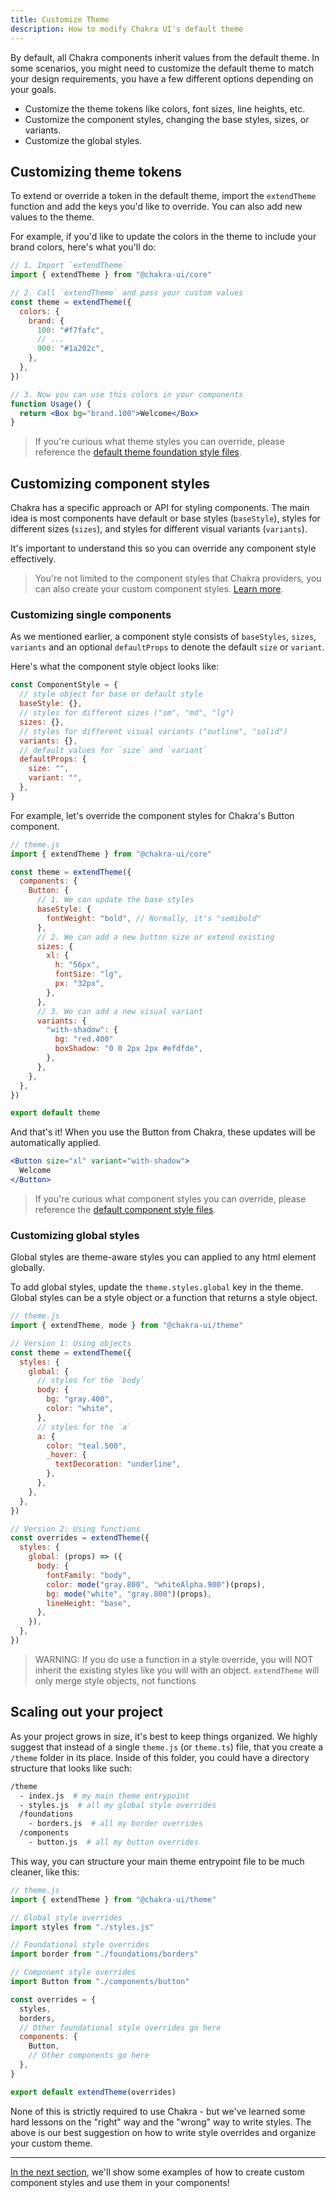 ```yaml
---
title: Customize Theme
description: How to modify Chakra UI's default theme
---
```


By default, all Chakra components inherit values from the default theme. In some
scenarios, you might need to customize the default theme to match your design
requirements, you have a few different options depending on your goals.

- Customize the theme tokens like colors, font sizes, line heights, etc.
- Customize the component styles, changing the base styles, sizes, or variants.
- Customize the global styles.

## Customizing theme tokens

To extend or override a token in the default theme, import the `extendTheme`
function and add the keys you'd like to override. You can also add new values to
the theme.

For example, if you'd like to update the colors in the theme to include your
brand colors, here's what you'll do:

```jsx live=false
// 1. Import `extendTheme`
import { extendTheme } from "@chakra-ui/core"

// 2. Call `extendTheme` and pass your custom values
const theme = extendTheme({
  colors: {
    brand: {
      100: "#f7fafc",
      // ...
      900: "#1a202c",
    },
  },
})

// 3. Now you can use this colors in your components
function Usage() {
  return <Box bg="brand.100">Welcome</Box>
}
```

> If you're curious what theme styles you can override, please reference the
> [default theme foundation style files](https://github.com/chakra-ui/chakra-ui/tree/master/packages/theme/src/foundations).

## Customizing component styles

Chakra has a specific approach or API for styling components. The main idea is
most components have default or base styles (`baseStyle`), styles for different
sizes (`sizes`), and styles for different visual variants (`variants`).

It's important to understand this so you can override any component style
effectively.

> You're not limited to the component styles that Chakra providers, you can also
> create your custom component styles. [Learn more](/docs/theming/create).

### Customizing single components

As we mentioned earlier, a component style consists of `baseStyles`, `sizes`,
`variants` and an optional `defaultProps` to denote the default `size` or
`variant`.

Here's what the component style object looks like:

```jsx live=false
const ComponentStyle = {
  // style object for base or default style
  baseStyle: {},
  // styles for different sizes ("sm", "md", "lg")
  sizes: {},
  // styles for different visual variants ("outline", "solid")
  variants: {},
  // default values for `size` and `variant`
  defaultProps: {
    size: "",
    variant: "",
  },
}
```

For example, let's override the component styles for Chakra's Button component.

```jsx live=false
// theme.js
import { extendTheme } from "@chakra-ui/core"

const theme = extendTheme({
  components: {
    Button: {
      // 1. We can update the base styles
      baseStyle: {
        fontWeight: "bold", // Normally, it's "semibold"
      },
      // 2. We can add a new button size or extend existing
      sizes: {
        xl: {
          h: "56px",
          fontSize: "lg",
          px: "32px",
        },
      },
      // 3. We can add a new visual variant
      variants: {
        "with-shadow": {
          bg: "red.400"
          boxShadow: "0 0 2px 2px #efdfde",
        },
      },
    },
  },
})

export default theme
```

And that's it! When you use the Button from Chakra, these updates will be
automatically applied.

```jsx live=false
<Button size="xl" variant="with-shadow">
  Welcome
</Button>
```

> If you're curious what component styles you can override, please reference the
> [default component style files](https://github.com/chakra-ui/chakra-ui/tree/master/packages/theme/src/components).

### Customizing global styles

Global styles are theme-aware styles you can applied to any html element
globally.

To add global styles, update the `theme.styles.global` key in the theme. Global
styles can be a style object or a function that returns a style object.

```jsx live=false
// theme.js
import { extendTheme, mode } from "@chakra-ui/theme"

// Version 1: Using objects
const theme = extendTheme({
  styles: {
    global: {
      // styles for the `body`
      body: {
        bg: "gray.400",
        color: "white",
      },
      // styles for the `a`
      a: {
        color: "teal.500",
        _hover: {
          textDecoration: "underline",
        },
      },
    },
  },
})

// Version 2: Using functions
const overrides = extendTheme({
  styles: {
    global: (props) => ({
      body: {
        fontFamily: "body",
        color: mode("gray.800", "whiteAlpha.900")(props),
        bg: mode("white", "gray.800")(props),
        lineHeight: "base",
      },
    }),
  },
})
```

> WARNING: If you do use a function in a style override, you will NOT inherit
> the existing styles like you will with an object. `extendTheme` will only
> merge style objects, not functions

## Scaling out your project

As your project grows in size, it's best to keep things organized. We highly
suggest that instead of a single `theme.js` (or `theme.ts`) file, that you
create a `/theme` folder in its place. Inside of this folder, you could have a
directory structure that looks like such:

```bash
/theme
  - index.js  # my main theme entrypoint
  - styles.js  # all my global style overrides
  /foundations
    - borders.js  # all my border overrides
  /components
    - button.js  # all my button overrides
```

This way, you can structure your main theme entrypoint file to be much cleaner,
like this:

```jsx live=false
// theme.js
import { extendTheme } from "@chakra-ui/theme"

// Global style overrides
import styles from "./styles.js"

// Foundational style overrides
import border from "./foundations/borders"

// Component style overrides
import Button from "./components/button"

const overrides = {
  styles,
  borders,
  // Other foundational style overrides go here
  components: {
    Button,
    // Other components go here
  },
}

export default extendTheme(overrides)
```

None of this is strictly required to use Chakra - but we've learned some hard
lessons on the "right" way and the "wrong" way to write styles. The above is our
best suggestion on how to write style overrides and organize your custom theme.

---

[In the next section](/docs/theming/create), we'll show some examples of how to
create custom component styles and use them in your components!
